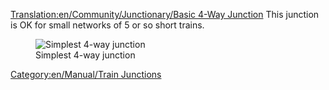 [[Translation:en/Community/Junctionary/Basic 4-Way Junction]]
{{en/Community/Junctionary/Navigation}}
This junction is OK for small networks of 5 or so short trains.

[[File:en/Community/Junctionary/Basic4.png|none|frame|Simplest 4-way junction]]

{{en/Community/Junctionary/Junction Criteria|Cheap|0|0|0|1|0|0|1|1|0|0|0||Broken down trains stop whole junction.|
*Can only handle one train at a time. (Can be fixed using [[en/Manual/Signals]])
*Will cause traffic backup. 
}}

[[Category:en/Manual/Train Junctions]]